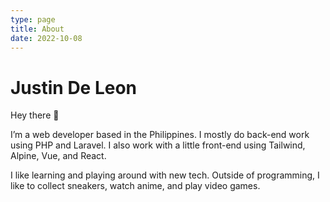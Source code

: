 ```yaml
---
type: page
title: About
date: 2022-10-08
---
```


# Justin De Leon

Hey there 👋 

I’m a web developer based in the Philippines. I mostly do back-end work using PHP and Laravel. I also work with a little front-end using Tailwind, Alpine, Vue, and React.

I like learning and playing around with new tech. Outside of programming, I like to collect sneakers, watch anime, and play video games. 